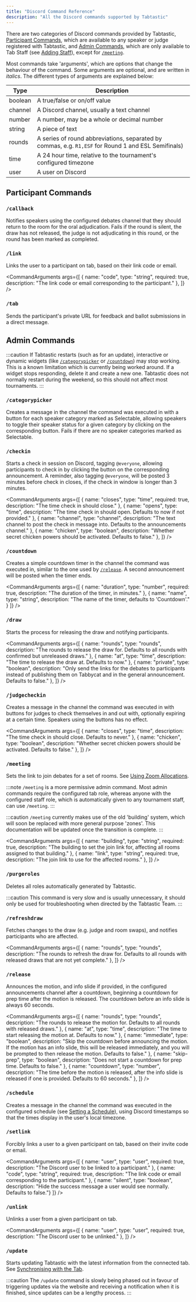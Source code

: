 ```yaml
---
title: "Discord Command Reference"
description: "All the Discord commands supported by Tabtastic"
---
```



There are two categories of Discord commands provided by Tabtastic, [Participant Commands](#participant-commands), which are available to any speaker or judge registered with Tabtastic, and [Admin Commands](#admin-commands), which are only available to Tab Staff (see [Adding Staff](/guides/creating-a-tournament#staff)), except for [`/meeting`](#meeting).

Most commands take 'arguments', which are options that change the behaviour of the command. Some arguments are optional, and are written in *italics*. The different types of arguments are explained below:

| Type | Description |
| --- | --- |
| boolean | A true/false or on/off value |
| channel | A Discord channel, usually a text channel |
| number | A number, may be a whole or decimal number |
| string | A piece of text |
| rounds | A series of round abbreviations, separated by commas, e.g. `R1,ESF` for Round 1 and ESL Semifinals) |
| time | A 24 hour time, relative to the tournament's configured timezone |
| user | A user on Discord |

## Participant Commands

### `/callback` <Badge text="Judge Only" variant="caution" />

Notifies speakers using the configured debates channel that they should return to the room for the oral adjudication. Fails if the round is silent, the draw has not released, the judge is not adjudicating in this round, or the round has been marked as completed.

<CommandArguments args={[]} />

### `/link`

Links the user to a participant on tab, based on their link code or email.

<CommandArguments args={[
	{ name: "code", type: "string", required: true, description: "The link code or email corresponding to the participant." },
]} />

### `/tab`

Sends the participant's private URL for feedback and ballot submissions in a direct message.

<CommandArguments args={[]} />

## Admin Commands

:::caution
If Tabtastic restarts (such as for an update), interactive or dynamic widgets (like [`/categorypicker`](#categorypicker) or [`/countdown`](#countdown)) may stop working. This is a known limitation which is currently being worked around. If a widget stops responding, delete it and create a new one. Tabtastic does not normally restart during the weekend, so this should not affect most tournaments.
:::

### `/categorypicker`

Creates a message in the channel the command was executed in with a button for each speaker category marked as Selectable, allowing speakers to toggle their speaker status for a given category by clicking on the corresponding button. Fails if there are no speaker categories marked as Selectable.

<CommandArguments args={[]} />

### `/checkin`

Starts a check in session on Discord, tagging `@everyone`, allowing participants to check in by clicking the button on the corresponding announcement. A reminder, also tagging `@everyone`, will be posted 3 minutes before check in closes, if the check in window is longer than 3 minutes.

<CommandArguments args={[
	{ name: "closes", type: "time", required: true, description: "The time check in should close." },
	{ name: "opens", type: "time", description: "The time check in should open. Defaults to now if not provided." },
	{ name: "channel", type: "channel", description: "The text channel to post the check in message into. Defaults to the announcements channel." },
	{ name: "chicken", type: "boolean", description: "Whether secret chicken powers should be activated. Defaults to false." },
]} />

### `/countdown`

Creates a simple countdown timer in the channel the command was executed in, similar to the one used by [`/release`](#release). A second announcement will be posted when the timer ends.

<CommandArguments args={[
	{ name: "duration", type: "number", required: true, description: "The duration of the timer, in minutes." },
	{ name: "name", type: "string", description: "The name of the timer, defaults to 'Countdown'." }
]} />

### `/draw`

Starts the process for releasing the draw and notifying participants.

<CommandArguments args={[
	{ name: "rounds", type: "rounds", description: "The rounds to release the draw for. Defaults to all rounds with confirmed but unreleased draws." },
	{ name: "at", type: "time", description: "The time to release the draw at. Defaults to now." },
	{ name: "private", type: "boolean", description: "Only send the links for the debates to participants instead of publishing them on Tabbycat and in the general announcement. Defaults to false." },
]} />

### `/judgecheckin`

Creates a message in the channel the command was executed in with buttons for judges to check themselves in and out with, optionally expiring at a certain time. Speakers using the buttons has no effect.

<CommandArguments args={[
	{ name: "closes", type: "time", description: "The time check in should close. Defaults to never." },
	{ name: "chicken", type: "boolean", description: "Whether secret chicken powers should be activated. Defaults to false." },
]} />

### `/meeting`

Sets the link to join debates for a set of rooms. See [Using Zoom Allocations](/guides/zoom).

:::note
`/meeting` is a more permissive admin command. Most admin commands require the configured tab role, whereas anyone with the configured staff role, which is automatically given to any tournament staff, can use `/meeting`.
:::

:::caution
`/meeting` currently makes use of the old 'building' system, which will soon be replaced with more general purpose 'zones'. This documentation will be updated once the transition is complete.
:::

<CommandArguments args={[
	{ name: "building", type: "string", required: true, description: "The building to set the join link for, affecting all rooms assigned to that building." },
	{ name: "link", type: "string", required: true, description: "The join link to use for the affected rooms." },
]} />

### `/purgeroles`

Deletes all roles automatically generated by Tabtastic.

:::caution
This command is very slow and is usually unnecessary, it should only be used for troubleshooting when directed by the Tabtastic Team.
:::

<CommandArguments args={[]} />

### `/refreshdraw`

Fetches changes to the draw (e.g. judge and room swaps), and notifies participants who are affected.

<CommandArguments args={[
	{ name: "rounds", type: "rounds", description: "The rounds to refresh the draw for. Defaults to all rounds with released draws that are not yet complete." },
]} />

### `/release`

Announces the motion, and info slide if provided, in the configured announcements channel after a countdown, beginning a countdown for prep time after the motion is released. The countdown before an info slide is always 60 seconds.

<CommandArguments args={[
	{ name: "rounds", type: "rounds", description: "The rounds to release the motion for. Defaults to all rounds with released draws." },
	{ name: "at", type: "time", description: "The time to start releasing the motion at. Defaults to now." },
	{ name: "immediate", type: "boolean", description: "Skip the countdown before announcing the motion. If the motion has an info slide, this will be released immediately, and you will be prompted to then release the motion. Defaults to false." },
	{ name: "skip-prep", type: "boolean", description: "Does not start a countdown for prep time. Defaults to false." },
	{ name: "countdown", type: "number", description: "The time before the motion is released, after the info slide is released if one is provided. Defaults to 60 seconds." },
]} />

### `/schedule`

Creates a message in the channel the command was executed in the configured schedule (see [Setting a Schedule](/guides/creating-a-tournament#schedule)), using Discord timestamps so that the times display in the user's local timezone.

<CommandArguments args={[]} />

### `/setlink`

Forcibly links a user to a given participant on tab, based on their invite code or email.

<CommandArguments args={[
	{ name: "user", type: "user", required: true, description: "The Discord user to be linked to a participant." },
	{ name: "code", type: "string", required: true, description: "The link code or email corresponding to the participant." },
	{ name: "silent", type: "boolean", description: "Hide the success message a user would see normally. Defaults to false."}
]} />

### `/unlink`

Unlinks a user from a given participant on tab.

<CommandArguments args={[
	{ name: "user", type: "user", required: true, description: "The Discord user to be unlinked." },
]} />

### `/update`

Starts updating Tabtastic with the latest information from the connected tab. See [Synchronising with the Tab](/guides/creating-a-tournament#sync).

:::caution
The `/update` command is slowly being phased out in favour of triggering updates via the website and receiving a notification when it is finished, since updates can be a lengthy process.
:::

<CommandArguments args={[]} />
